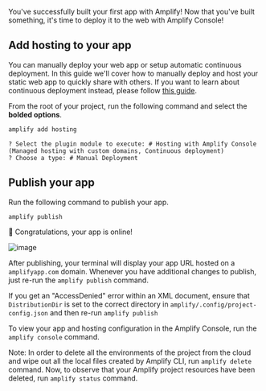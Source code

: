 You've successfully built your first app with Amplify! Now that you've built something, it's time to deploy it to the web with Amplify Console!

## Add hosting to your app
You can manually deploy your web app or setup automatic continuous deployment. In this guide we'll cover how to manually deploy and host your static web app to quickly share with others. If you want to learn about continuous deployment instead, please follow [this guide](https://docs.aws.amazon.com/amplify/latest/userguide/multi-environments.html#standard).

From the root of your project, run the following command and select the **bolded options**. 
```bash
amplify add hosting
```

```console
? Select the plugin module to execute: # Hosting with Amplify Console (Managed hosting with custom domains, Continuous deployment)
? Choose a type: # Manual Deployment
```

## Publish your app

Run the following command to publish your app.

```bash
amplify publish
```

👏 Congratulations, your app is online!

![image](/images/browser-published.png) 

After publishing, your terminal will display your app URL hosted on a `amplifyapp.com` domain. Whenever you have additional changes to publish, just re-run the `amplify publish` command. 

If you get an "AccessDenied" error within an XML document, ensure that `DistributionDir` is set to the correct directory in `amplify/.config/project-config.json` and then re-run `amplify publish`

To view your app and hosting configuration in the Amplify Console, run the `amplify console` command.

Note: In order to delete all the environments of the project from the cloud and wipe out all the local files created by Amplify CLI, run `amplify delete` command. Now, to observe that your Amplify project resources have been deleted, run `amplify status` command.